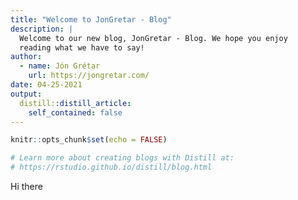 ```yaml
---
title: "Welcome to JonGretar - Blog"
description: |
  Welcome to our new blog, JonGretar - Blog. We hope you enjoy 
  reading what we have to say!
author:
  - name: Jón Grétar
    url: https://jongretar.com/
date: 04-25-2021
output:
  distill::distill_article:
    self_contained: false
---
```


```r
knitr::opts_chunk$set(echo = FALSE)

# Learn more about creating blogs with Distill at:
# https://rstudio.github.io/distill/blog.html

```

Hi there

